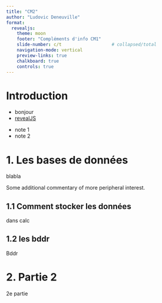 ```yaml
---
title: "CM2"
author: "Ludovic Deneuville"
format: 
  revealjs: 
    theme: moon
    footer: "Compléments d'info CM1"
    slide-number: c/t                   # collapsed/total
    navigation-mode: vertical
    preview-links: true
    chalkboard: true
    controls: true
---
```


# Introduction

- bonjour
- [revealJS](https://quarto.org/docs/presentations/revealjs/)

::: {.notes}
- note 1
- note 2
:::



# 1. Les bases de données

blabla

::: aside
Some additional commentary of more peripheral interest.
:::

## 1.1 Comment stocker les données

dans calc

## 1.2 les bddr

Bddr

# 2. Partie 2

2e partie
